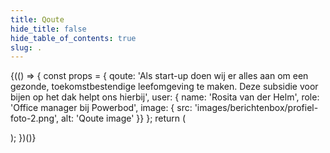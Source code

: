 ```yaml
---
title: Qoute
hide_title: false
hide_table_of_contents: true
slug: .
---
```



{(() => {
const props = { qoute: 'Als start-up doen wij er alles aan om een gezonde, toekomstbestendige leefomgeving te maken. Deze subsidie voor bijen op het dak helpt ons hierbij', user: { name: 'Rosita van der Helm', role: 'Office manager bij Powerbod', image: { src: 'images/berichtenbox/profiel-foto-2.png', alt: 'Qoute image' }} };
return (

<ComponentExample storyName="componenten-qoute--default">
  <Qoute {...props} />
</ComponentExample>
); })()}

<Documentation />
